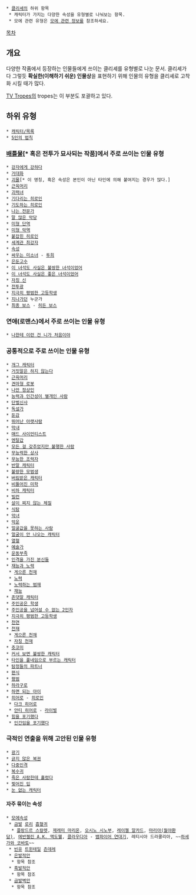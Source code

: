 * [[클리셰]]의 하위 항목
  * 캐릭터가 가지는 다양한 속성을 유형별로 나눠보는 항목.
  * 모에 관련 유형은 [[모에 관련 정보]]를 참조하세요.

[[목차]]

== 개요 ==
다양한 작품에서 등장하는 인물들에게 쓰이는 클리셰를 유형별로 나눈 문서. 클리셰가 다 그렇듯 '''확실한(이해하기 쉬운) 인물상'''을 표현하기 위해 인물의 유형을 클리셰로 고착화 시킬 때가 많다.

[[TV Tropes]]의 tropes는 이 부분도 포괄하고 있다.
== 하위 유형 ==
 * [[캐릭터/목록]]
 * [[5인의 법칙]]
=== [[배틀물]][* 혹은 전투가 묘사되는 작품]에서 주로 쓰이는 인물 유형 ===
 * [[강자에게 강하다]]
 * [[거대화]]
 * [[괴물]][* 이 명칭, 혹은 속성은 본인이 아닌 타인에 의해 붙여지는 경우가 많다.]
 * [[근육머리]]
 * [[괴력녀]]
 * [[기다리는 히로인]]
 * [[기도하는 히로인]]
 * [[나는 전문가]]
 * [[말 많은 악당]]
 * [[미형 단역]]
 * [[미형 악역]]
 * [[붙잡힌 히로인]]
 * [[세계관 최강자]]
 * [[속성]]
 * [[싸우는 미소녀]] - [[투희]]
 * [[은둔고수]]
 * [[이 녀석도 사실은 불쌍한 녀석이었어]]
 * [[이 녀석도 사실은 좋은 녀석이었어]]
 * [[자칭 신]]
 * [[전투광]]
 * [[지극히 평범한 고등학생]]
 * [[지나가던]] 누군가
 * [[최종 보스]] - [[히든 보스]]

=== 연애(로맨스)에서 주로 쓰이는 인물 유형 ===
 * [[나한테 이런 건 니가 처음이야]]

=== 공통적으로 주로 쓰이는 인물 유형 ===
 * [[개그 캐릭터]]
 * [[거짓말은 하지 않는다]]
 * [[근육머리]]
 * [[견마형 로봇]]
 * [[나만 정상인]]
 * [[능력과 인간성이 별개인 사람]]
 * [[단벌신사]]
 * [[독설가]]
 * [[둔감]]
 * [[뛰어난 아랫사람]]
 * [[막내]]
 * [[매드 사이언티스트]]
 * [[멘탈갑]]
 * [[모든 걸 갖추었지만 불행한 사람]]
 * [[무능력한 상사]]
 * [[무능한 조력자]]
 * [[반말 캐릭터]]
 * [[불량한 모범생]]
 * [[버림받은 캐릭터]]
 * [[비뚤어진 미학]]
 * [[비하 캐릭터]]
 * [[빌런]]
 * [[살이 찌지 않는 체질]]
 * [[식탐]]
 * [[악녀]]
 * [[악운]]
 * [[얼굴값을 못하는 사람]]
 * [[얼굴이 안 나오는 캐릭터]]
 * [[열혈]]
 * [[예술가]]
 * [[운동부족]]
 * [[인격을 가진 분신들]]
 * [[재능과 노력]]
  * [[게으른 천재]]
  * [[노력]]
  * [[노력하는 범재]]
  * [[재능]]
 * [[존댓말 캐릭터]]
 * [[주인공은 학생]]
 * [[주인공을 넘어설 수 없는 2인자]]
 * [[지극히 평범한 고등학생]]
 * [[천연]]
 * [[천재]]
  * [[게으른 천재]]
  * [[자칭 천재]]
 * [[츳코미]]
 * [[커서 보면 불쌍한 캐릭터]]
 * [[타인을 풀네임으로 부르는 캐릭터]]
 * [[탐정들의 파트너]]
 * [[편식]]
 * [[평범]]
 * [[하라구로]]
 * [[하면 되는 아이]]
 * [[히어로]] - [[히로인]] 
  * [[다크 히어로]] 
  * [[안티 히어로]] - [[라이벌]]
 * [[힘을 포기했다]]
  * [[인간임을 포기했다]]

=== 극적인 연출을 위해 고안된 인물 유형 ===
 * [[광기]]
 * [[긁지 않은 복권]]
 * [[다중인격]]
 * [[복수귀]] 
 * [[죽은 사람한테 홀렸다]]
 * [[찢어진 입]]
 * [[눈 없는 캐릭터]]
 
==== 자주 묶이는 속성 ====
 * [[모에속성]]
  * [[금발]] [[로리]] [[흡혈귀]]
   * [[플랑드르 스칼렛]], [[제레미 마리온]], [[오시노 시노부]], [[레이첼 알카드]], [[마리아(월야환담)]], [[에반젤린 A.K. 맥도웰]], [[클라우디아]] - [[뱀파이어 연대기]], 레티시아 드라쿨리아, ~~[[하세가와 코바토]]~~
  * [[빈유]] [[트윈테일]] [[츤데레]]
  * [[은발적안]]
   * 항목 참조
  * [[흑발적안]]
   * 항목 참조
  * [[금발벽안]]
   * 항목 참조
